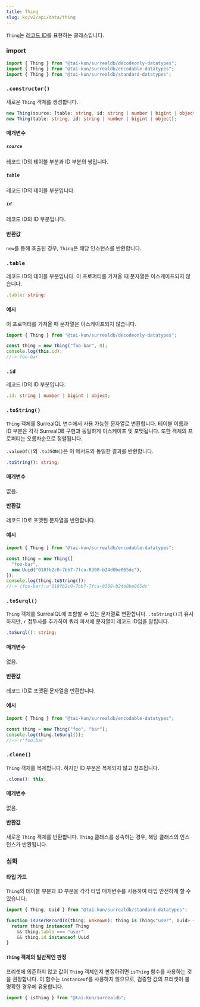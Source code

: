 ```yaml
---
title: Thing
slug: ko/v2/api/data/thing
---
```



`Thing`는 [레코드 ID](https://surrealdb.com/docs/surrealql/datamodel/ids)를 표현하는 클래스입니다.

### import

```ts
import { Thing } from "@tai-kun/surrealdb/decodeonly-datatypes";
import { Thing } from "@tai-kun/surrealdb/encodable-datatypes";
import { Thing } from "@tai-kun/surrealdb/standard-datatypes";
```

### `.constructor()`

새로운 `Thing` 객체를 생성합니다.

```ts
new Thing(source: [table: string, id: string | number | bigint | object]);
new Thing(table: string, id: string | number | bigint | object);
```

#### 매개변수

##### `source`

레코드 ID의 테이블 부분과 ID 부분의 쌍입니다.

##### `table`

레코드 ID의 테이블 부분입니다.

##### `id`

레코드 ID의 ID 부분입니다.

#### 반환값

`new`를 통해 호출된 경우, `Thing`은 해당 인스턴스를 반환합니다.

### `.table` <Badge variant="instance" /><Badge variant="property" /><Badge variant="decodeonly" />

레코드 ID의 테이블 부분입니다. 이 프로퍼티를 가져올 때 문자열은 이스케이프되지 않습니다.

```ts
.table: string;
```

#### 예시

이 프로퍼티를 가져올 때 문자열은 이스케이프되지 않습니다.

```ts
import { Thing } from "@tai-kun/surrealdb/decodeonly-datatypes";

const thing = new Thing("foo-bar", 0);
console.log(this.id);
//-> foo-bar
```

### `.id` <Badge variant="instance" /><Badge variant="property" /><Badge variant="decodeonly" />

레코드 ID의 ID 부분입니다.

```ts
.id: string | number | bigint | object;
```

### `.toString()` <Badge variant="instance" /><Badge variant="method" /><Badge variant="encodable" />

`Thing` 객체를 SurrealQL 변수에서 사용 가능한 문자열로 변환합니다. 테이블 이름과 ID 부분은 각각 SurrealDB 구현과 동일하게 이스케이프 및 포맷됩니다. 또한 객체의 프로퍼티는 오름차순으로 정렬됩니다.

`.valueOf()`와 `.toJSON()`은 이 메서드와 동일한 결과를 반환합니다.

```ts
.toString(): string;
```

#### 매개변수

없음.

#### 반환값

레코드 ID로 포맷된 문자열을 반환합니다.

#### 예시

```ts
import { Thing } from "@tai-kun/surrealdb/encodable-datatypes";

const thing = new Thing([
  "foo-bar",
  new Uuid("018fb2c0-7bb7-7fca-8308-b24d0be065dc"),
]);
console.log(thing.toString());
//-> ⟨foo-bar⟩:u'018fb2c0-7bb7-7fca-8308-b24d0be065dc'
```

### `.toSurql()` <Badge variant="instance" /><Badge variant="method" /><Badge variant="encodable" />

`Thing` 객체를 SurrealQL에 포함할 수 있는 문자열로 변환합니다. `.toString()`과 유사하지만, `r` 접두사를 추가하여 쿼리 파서에 문자열이 레코드 ID임을 알립니다.

```ts
.toSurql(): string;
```

#### 매개변수

없음.

#### 반환값

레코드 ID로 포맷된 문자열을 반환합니다.

#### 예시

```ts
import { Thing } from "@tai-kun/surrealdb/encodable-datatypes";

const thing = new Thing("foo", "bar");
console.log(thing.toSurql());
//-> r'foo:bar'
```

### `.clone()` <Badge variant="instance" /><Badge variant="method" /><Badge variant="standard" />

`Thing` 객체를 복제합니다. 하지만 ID 부분은 복제되지 않고 참조됩니다.

```ts
.clone(): this;
```

#### 매개변수

없음.

#### 반환값

새로운 `Thing` 객체를 반환합니다. `Thing` 클래스를 상속하는 경우, 해당 클래스의 인스턴스가 반환됩니다.

### 심화

#### 타입 가드

`Thing`의 테이블 부분과 ID 부분을 각각 타입 매개변수를 사용하여 타입 안전하게 할 수 있습니다:

```ts
import { Thing, Uuid } from "@tai-kun/surrealdb/standard-datatypes";

function isUserRecordId(thing: unknown): thing is Thing<"user", Uuid> {
  return thing instanceof Thing
    && thing.table === "user"
    && thing.id instanceof Uuid
}
```

#### `Thing` 객체의 일반적인 판정

프리셋에 의존하지 않고 값이 `Thing` 객체인지 판정하려면 `isThing` 함수를 사용하는 것을 권장합니다. 이 함수는 `instanceof`를 사용하지 않으므로, 검증할 값의 프리셋이 불명확한 경우에 유용합니다.

```ts
import { isThing } from "@tai-kun/surrealdb";
```
